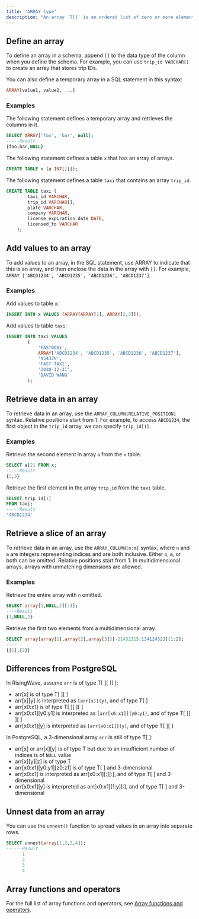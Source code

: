 ```yaml
---
title: "ARRAY type"
description: "An array `T[]` is an ordered list of zero or more elements that share the same data type. PostgreSQL uses one-based indexing for arrays, meaning an array with n elements starts at `array[1]` and ends at `array[n]`. RisingWave also applies one-based indexing to align with PostgreSQL."
---
```


## Define an array

To define an array in a schema, append `[]` to the data type of the column when you define the schema. For example, you can use `trip_id VARCHAR[]` to create an array that stores trip IDs.

You can also define a temporary array in a SQL statement in this syntax:

```sql
ARRAY[value1, value2, ...]
```

### Examples

The following statement defines a temporary array and retrieves the columns in it.

```sql
SELECT ARRAY['foo', 'bar', null];
-----Result
{foo,bar,NULL}
```

The following statement defines a table `x` that has an array of arrays.

```sql
CREATE TABLE x (a INT[][]);
```

The following statement defines a table `taxi` that contains an array `trip_id`.

```sql
CREATE TABLE taxi (
        taxi_id VARCHAR,
        trip_id VARCHAR[],
        plate VARCHAR,
        company VARCHAR,
        license_expiration_date DATE,
        licensed_to VARCHAR
    );
```

## Add values to an array

To add values to an array, in the SQL statement, use ARRAY to indicate that this is an array, and then enclose the data in the array with `[]`. For example, `ARRAY ['ABCD1234', 'ABCD1235', 'ABCD1236', 'ABCD1237']`.

### Examples[](#examples-1 "Direct link to Examples")

Add values to table `x`:

```sql
INSERT INTO x VALUES (ARRAY[ARRAY[1], ARRAY[2,3]]);
```

Add values to table `taxi`:

```sql
INSERT INTO taxi VALUES
        (
            'FAST0001',
            ARRAY['ABCD1234', 'ABCD1235', 'ABCD1236', 'ABCD1237'],
            'N5432N',
            'FAST TAXI',
            '2030-12-31',
            'DAVID WANG'
        );
```

## Retrieve data in an array

To retrieve data in an array, use the `ARRAY_COLUMN[RELATIVE_POSITION]` syntax. Relative positions start from 1\. For example, to access `ABCD1234`, the first object in the `trip_id` array, we can specify `trip_id[1]`.

### Examples

Retrieve the second element in array `a` from the `x` table.

```sql
SELECT a[2] FROM x;
-----Result
{2,3}
```

Retrieve the first element in the array `trip_id` from the `taxi` table.

```sql
SELECT trip_id[1]
FROM taxi;
-----Result
'ABCD1234'
```

## Retrieve a slice of an array

To retrieve data in an array, use the `ARRAY_COLUMN[n:m]` syntax, where `n` and `m` are integers representing indices and are both inclusive. Either `n`, `m`, or both can be omitted. Relative positions start from 1\. In multidimensional arrays, arrays with unmatching dimensions are allowed.

### Examples

Retrieve the entire array with `n` omitted.

```sql
SELECT array[1,NULL,2][:3];
----Result
{1,NULL,2}
```

Retrieve the first two elements from a multidimensional array.

```sql
SELECT array[array[1],array[2],array[3]][-21432315:134124523][1:2];
----
{{1},{2}}
```

## Differences from PostgreSQL
In RisingWave, assume `arr` is of type T\[ \]\[ \]\[ \]:

* arr\[x\] is of type T\[ \]\[ \]
* arr\[x\]\[y\] is interpreted as `[arr[x]](y)`, and of type T\[ \]
* arr\[x0:x1\] is of type T\[ \]\[ \]\[ \]
* arr\[x0:x1\]\[y0:y1\] is interpreted as `[arr[x0:x1]](y0:y1)`, and of type T\[ \]\[ \]\[ \]
* arr\[x0:x1\]\[y\] is interpreted as `[arr[x0:x1]](y)`, and of type T\[ \]\[ \]

In PostgreSQL, a 3-dimensional array `arr` is still of type T\[ \]:

* arr\[x\] or arr\[x\]\[y\] is of type T but due to an insufficient number of indices is of `NULL` value
* arr\[x\]\[y\]\[z\] is of type T
* arr\[x0:x1\]\[y0:y1\]\[z0:z1\] is of type T\[ \] and 3-dimensional
* arr\[x0:x1\] is interpreted as arr\[x0:x1\]\[:\]\[:\], and of type T\[ \] and 3-dimensional
* arr\[x0:x1\]\[y\] is interpreted as arr\[x0:x1\]\[1:y\]\[:\], and of type T\[ \] and 3-dimensional

## Unnest data from an array

You can use the `unnest()` function to spread values in an array into separate rows.

```sql
SELECT unnest(array[1,2,3,4]);
------Result
      1
      2
      3
      4
```

## Array functions and operators

For the full list of array functions and operators, see [Array functions and operators](/sql/functions/array).

